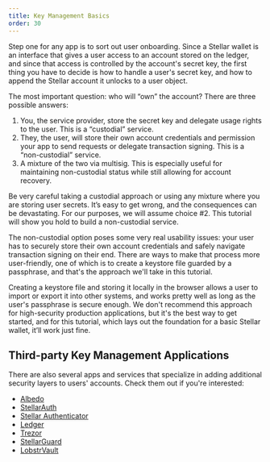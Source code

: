 ```yaml
---
title: Key Management Basics
order: 30
---
```


Step one for any app is to sort out user onboarding.  Since a Stellar wallet is an interface that gives a user access to an account stored on the ledger, and since that access is controlled by the account's secret key, the first thing you have to decide is how to handle a user's secret key, and how to append the Stellar account it unlocks to a user object.

The most important question: who will “own” the account? There are three possible answers:

1. You, the service provider, store the secret key and delegate usage rights to the user. This is a “custodial” service.
2. They, the user, will store their own account credentials and permission your app to send requests or delegate transaction signing. This is a “non-custodial” service.
3. A mixture of the two via multisig. This is especially useful for maintaining non-custodial status while still allowing for account recovery.

Be very careful taking a custodial approach or using any mixture where you are storing user secrets. It’s easy to get wrong, and the consequences can be devastating.  For our purposes, we will assume choice #2.  This tutorial will show you hold to build a non-custodial service. 

The non-custodial option poses some very real usability issues: your user has to securely store their own account credentials and safely navigate transaction signing on their end. There are ways to make that process more user-friendly, one of which is to create a keystore file guarded by a passphrase, and that's the approach we'll take in this tutorial.

Creating a keystore file and storing it locally in the browser allows a user to import or export it into other systems, and  works pretty well as long as the user's passphrase is secure enough. We don't recommend this approach for high-security production applications, but it's the best way to get started, and for this tutorial, which lays out the foundation for a basic Stellar wallet, it’ll work just fine.

## Third-party Key Management Applications

There are also several apps and services that specialize in adding additional security layers to users' accounts.  Check them out if you're interested:

- [Albedo][1]
- [StellarAuth][2]
- [Stellar Authenticator][3]
- [Ledger][4]
- [Trezor][5]
- [StellarGuard][6]
- [LobstrVault][7]

[1]:	https://albedo.link/
[2]:	https://stellarauth.com/
[3]:	https://stellar-authenticator.org/
[4]:	https://www.ledger.com/
[5]:	https://trezor.io/
[6]:	https://stellarguard.me/
[7]:	https://vault.lobstr.co/
